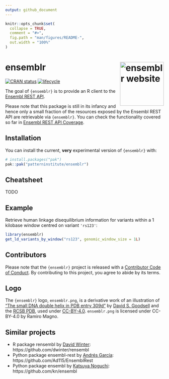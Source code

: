 ```yaml
---
output: github_document
---
```


<!-- README.md is generated from README.Rmd. Please edit that file -->

```r
knitr::opts_chunk$set(
  collapse = TRUE,
  comment = "#>",
  fig.path = "man/figures/README-",
  out.width = "100%"
)
```

# ensemblr <a href="https://www.pattern.institute/ensemblr/"><img src="man/figures/logo.svg" align="right" height="139" alt="ensemblr website" /></a>

[![CRAN status](https://www.r-pkg.org/badges/version/ensemblr)](https://CRAN.R-project.org/package=ensemblr)
[![lifecycle](https://img.shields.io/badge/lifecycle-experimental-orange.svg)](https://www.tidyverse.org/lifecycle/#experimental)

The goal of `{ensemblr}` is to provide an R client to the [Ensembl REST API](https://rest.ensembl.org/).

Please note that this package is still in its infancy and hence only a small fraction of the resources exposed by the Ensembl REST API are retrievable via `{ensemblr}`. You can check the functionality covered so far in [Ensembl REST API Coverage](https://www.pattern.institute/ensemblr/articles/api_coverage.html).

## Installation

You can install the current, **very** experimental version of `{ensemblr}` with:

``` r
# install.packages("pak")
pak::pak("patterninstitute/ensemblr")
```

## Cheatsheet

TODO

## Example

Retrieve human linkage disequilibrium information for variants within a 1 kilobase window centred on variant `'rs123'`:

```r
library(ensemblr)
get_ld_variants_by_window("rs123", genomic_window_size = 1L)
```

## Contributors

Please note that the `{ensemblr}` project is released with a [Contributor Code of Conduct](.github/CODE_OF_CONDUCT.md). By contributing to this project, you agree to abide by its terms.

## Logo

The `{ensemblr}` logo, `ensemblr.png`, is a derivative work of an illustration of ["The small DNA double helix in PDB entry 309d"](https://cdn.rcsb.org/pdb101/motm/tiff/119-DesignedDNACrystal_309d.tif) by [David S. Goodsell](https://ccsb.scripps.edu/goodsell/) and the [RCSB PDB](https://www.rcsb.org/), used under [CC-BY-4.0](https://creativecommons.org/licenses/by/4.0/). `ensemblr.png` is licensed under CC-BY-4.0 by Ramiro Magno.

## Similar projects

- R package rensembl by [David Winter](http://david-winter.info/): https://github.com/dwinter/rensembl
- Python package ensembl-rest by [Andrés García](https://agargar.wordpress.com/): https://github.com/Ad115/EnsemblRest
- Python package ensembl by [Katsuya Noguchi](https://twitter.com/kn): https://github.com/kn/ensembl
